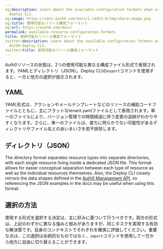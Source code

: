 ```yaml
---
og:description: Learn about the available configuration formats when using the Auth0
  Deploy CLI.
og:image: https://cdn2.auth0.com/docs/1.14553.0/img/share-image.png
og:title: 使用可能なリソース構成フォーマット
og:url: https://auth0.com/docs/
permalink: available-resource-configuration-formats
title: 使用可能なリソース構成フォーマット
twitter:description: Learn about the available configuration formats when using the
  Auth0 Deploy CLI.
twitter:title: 使用可能なリソース構成フォーマット
---
```


Auth0リソースの状態は、2つの使用可能な異なる構成ファイル形式で表現されます。YAMLとディレクトリ（JSON）。Deploy CLIの`export`コマンドを使用すると、一方と他方の選択が提示されます。

## YAML

YAML形式は、アクションやメールテンプレートなどのリソースの補助コードファイルとともに、主にフラットなtenant.yamlファイルとして表現されます。単一のファイルにより、バージョン管理での時間経過に伴う変更の追跡がわかりやすくなります。さらに、単一のファイルは、直ちに明らかでない可能性があるディレクトリやファイル名とのあいまいさを若干排除します。

## ディレクトリ（JSON）

The directory format separates resource types into separate directories, with each single resource living inside a dedicated JSON file. This format allows for easier conceptual separation between each type of resource as well as the individual resources themselves. Also, the Deploy CLI closely mirrors the data shapes defined in the [Auth0 Management API](https://auth0.com/docs/api/management/v2), so referencing the JSON examples in the docs may be useful when using this format.

## 選択の方法

使用する形式を選択する決定は、主に好みに基づいて行うべきです。両方の形式は、上記のわずかに異なる強みと弱みがありますが、同じタスクを実現する有効な解決策です。自身のコンテキストでそれぞれを確実に評価してください。重要な点は、この選択は永続的なものではなく、`import`コマンドを使用して一方から他方に自由に切り替えることができます。